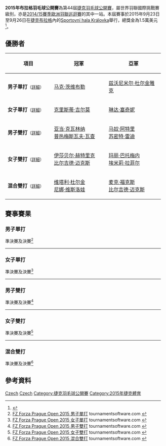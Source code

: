 {{noteTA|G1=Badminton}}
{{infobox badminton event
|name           = 2015年布拉格羽毛球公開賽
|image          = 
|size           = 
|caption        =
|dates          = 2015年9月23日－9月26日
|number_edition = 第44屆
|level          = 4A
|prize_money    = 1.5萬美元
|location       = {{CZE}}[[布拉格|布拉格]]
|venue          = Sportovní hala Královka
|previous       = 2014年捷克羽毛球國際賽 
|next           = 2016年布拉格羽毛球公開賽
}}
'''2015年布拉格羽毛球公開賽'''為第44屆[[捷克羽毛球公開賽|捷克羽毛球公開賽]]，屬世界羽聯國際挑戰賽級別，亦是[[2014/15賽季歐洲羽聯巡迴賽|2014/15賽季歐洲羽聯巡迴賽]]的其中一站。本屆賽事於2015年9月23日至9月26日在[[捷克|捷克]][[布拉格|布拉格]]內的[[Sportovní_hala_Královka|Sportovní hala Královka]]舉行，總獎金為1.5萬美元<ref>{{cite web|title=Tournament Prospectus - FZ Forza Prague Badminton Open 2015|url=http://www.bwfbadminton.org/file.aspx?id=638173&dl=1|accessdate=2015-10-08|archive-date=2016-09-17|archive-url=https://web.archive.org/web/20160917224905/http://www.bwfbadminton.org/file.aspx?id=638173&dl=1|dead-url=no}}{{en}}</ref>。

== 優勝者 ==
{| class=wikitable style="font-size:small"
!width="200"|項目
!width="250"|冠軍
!width="250"|亞軍
|-
|'''男子單打'''<small>（[[#男子單打|詳細]]）</small>
|{{flagicon|GER}} [[马克·茨维布勒|马克·茨维布勒]]
|{{flagicon|CRO}} [[兹沃尼米尔·杜尔金雅克|兹沃尼米尔·杜尔金雅克]]
|-
|'''女子單打'''<small>（[[#女子單打|詳細]]）</small>
|{{flagicon|SCO}} [[克里斯蒂·吉尔莫|克里斯蒂·吉尔莫]]
|{{flagicon|BUL}} [[琳达·塞奇妮|琳达·塞奇妮]]
|-
|'''男子雙打'''<small>（[[#男子雙打|詳細]]）</small>
|{{flagicon|POL}} [[亚当·克瓦林纳|亚当·克瓦林纳]]<br/>{{flagicon|POL}} [[普热梅斯瓦夫·瓦查|普热梅斯瓦夫·瓦查]]
|{{flagicon|IND}} [[马奴·阿特里|马奴·阿特里]]<br/>{{flagicon|IND}} [[苏密特·雷迪|苏密特·雷迪]]
|-
|'''女子雙打'''<small>（[[#女子雙打|詳細]]）</small>
|{{flagicon|GER}} [[伊莎贝尔·赫特里克|伊莎贝尔·赫特里克]]<br/>{{flagicon|GER}} [[比尔吉德·迈克斯|比尔吉德·迈克斯]]
|{{flagicon|FRA}} [[玛丽·巴托梅内|玛丽·巴托梅内]]<br/>{{flagicon|FRA}} [[埃米莉·拉菲尔|埃米莉·拉菲尔]]
|-
|'''混合雙打'''<small>（[[#混合雙打|詳細]]）</small>
|{{flagicon|RUS}} [[维塔利·杜尔金|维塔利·杜尔金]]<br/>{{flagicon|RUS}} [[尼娜·维斯洛娃|尼娜·维斯洛娃]]
|{{flagicon|GER}} [[麦克·福克斯|麦克·福克斯]]<br/>{{flagicon|GER}} [[比尔吉德·迈克斯|比尔吉德·迈克斯]]
|}

== 賽事賽果 ==
=== 男子單打 ===
;準決賽及決賽<ref name="MS">[https://bwf.tournamentsoftware.com/sport/draw.aspx?id=4E2EB606-95C8-4086-8091-17ED6D5225A4&draw=2 FZ Forza Prague Open 2015 男子單打] tournamentsoftware.com {{en}}</ref>
{{4TeamBracket-Tennis3-v2
| team-width=200
| RD1-seed1=1
| RD1-team1='''{{flagicon|GER}} [[马克·茨维布勒|马克·茨维布勒]]
| RD1-score1-1='''21
| RD1-score1-2='''21
| RD1-score1-3=
| RD1-seed2=5
| RD1-team2={{flagicon|EST}} [[劳尔·穆斯特|劳尔·穆斯特]]
| RD1-score2-1=16
| RD1-score2-2=16
| RD1-score2-3=

| RD1-seed3=Q
| RD1-team3='''{{flagicon|CRO}} [[兹沃尼米尔·杜尔金雅克|兹沃尼米尔·杜尔金雅克]]
| RD1-score3-1='''21
| RD1-score3-2='''21
| RD1-score3-3=
| RD1-seed4=8
| RD1-team4={{flagicon|POL}} [[阿德里安·齐奥尔科|阿德里安·齐奥尔科]]
| RD1-score4-1=15
| RD1-score4-2=11
| RD1-score4-3=

| RD2-seed1=1
| RD2-team1='''{{flagicon|GER}} [[马克·茨维布勒|马克·茨维布勒]]
| RD2-score1-1='''26
| RD2-score1-2='''21
| RD2-score1-3=
| RD2-seed2=Q
| RD2-team2={{flagicon|CRO}} [[兹沃尼米尔·杜尔金雅克|兹沃尼米尔·杜尔金雅克]]
| RD2-score2-1=24
| RD2-score2-2=11
| RD2-score2-3=
}}
----

=== 女子單打 ===
;準決賽及決賽<ref name="WS">[https://bwf.tournamentsoftware.com/sport/draw.aspx?id=4E2EB606-95C8-4086-8091-17ED6D5225A4&draw=4 FZ Forza Prague Open 2015 女子單打] tournamentsoftware.com {{en}}</ref>
{{4TeamBracket-Tennis3-v2
| team-width=200
| RD1-seed1=
| RD1-team1={{flagicon|NED}} [[苏拉娅·德维什·艾贝尔根|苏拉娅·德维什·艾贝尔根]]
| RD1-score1-1=16
| RD1-score1-2='''21
| RD1-score1-3=19
| RD1-seed2=4
| RD1-team2='''{{flagicon|BUL}} [[琳达·塞奇妮|琳达·塞奇妮]]
| RD1-score2-1='''21
| RD1-score2-2=19
| RD1-score2-3='''21

| RD1-seed3=3
| RD1-team3='''{{flagicon|SCO}} [[克里斯蒂·吉尔莫|克里斯蒂·吉尔莫]]
| RD1-score3-1='''21
| RD1-score3-2='''22
| RD1-score3-3=
| RD1-seed4=5
| RD1-team4={{flagicon|DEN}} [[萊恩·杰克斯菲德|萊恩·杰克斯菲德]]
| RD1-score4-1=12
| RD1-score4-2=20
| RD1-score4-3=

| RD2-seed1=4
| RD2-team1={{flagicon|BUL}} [[琳达·塞奇妮|琳达·塞奇妮]]
| RD2-score1-1=16
| RD2-score1-2=14
| RD2-score1-3=
| RD2-seed2=3
| RD2-team2='''{{flagicon|SCO}} [[克里斯蒂·吉尔莫|克里斯蒂·吉尔莫]]
| RD2-score2-1='''21
| RD2-score2-2='''21
| RD2-score2-3=
}}
----

=== 男子雙打 ===
;準決賽及決賽<ref name="MD">[https://bwf.tournamentsoftware.com/sport/draw.aspx?id=4E2EB606-95C8-4086-8091-17ED6D5225A4&draw=6 FZ Forza Prague Open 2015 男子雙打] tournamentsoftware.com {{en}}</ref>
{{4TeamBracket-Tennis3-v2
| team-width=200
| RD1-seed1=1
| RD1-team1='''{{flagicon|IND}} [[马奴·阿特里|马奴·阿特里]]<br/> {{flagicon|IND}} [[苏密特·雷迪|苏密特·雷迪]]
| RD1-score1-1='''21
| RD1-score1-2='''21
| RD1-score1-3=
| RD1-seed2=
| RD1-team2={{flagicon|POL}} [[米洛什·博哈特|米洛什·博哈特]]<br/> {{flagicon|POL}} [[卢卡斯·莫伦|卢卡斯·莫伦]]
| RD1-score2-1=16
| RD1-score2-2=18
| RD1-score2-3=

| RD1-seed3=4
| RD1-team3={{flagicon|FRA}} [[巴蒂斯特·卡雷姆|巴蒂斯特·卡雷姆]]<br/> {{flagicon|FRA}} [[罗南·拉巴尔|罗南·拉巴尔]]
| RD1-score3-1=14
| RD1-score3-2='''21
| RD1-score3-3=9
| RD1-seed4=2
| RD1-team4='''{{flagicon|POL}} [[亚当·克瓦林纳|亚当·克瓦林纳]]<br/> {{flagicon|POL}} [[普热梅斯瓦夫·瓦查|普热梅斯瓦夫·瓦查]]
| RD1-score4-1='''21
| RD1-score4-2=16
| RD1-score4-3='''21

| RD2-seed1=1
| RD2-team1={{flagicon|IND}} [[马奴·阿特里|马奴·阿特里]]<br/> {{flagicon|IND}} [[苏密特·雷迪|苏密特·雷迪]]
| RD2-score1-1='''21
| RD2-score1-2=20
| RD2-score1-3=14
| RD2-seed2=2
| RD2-team2='''{{flagicon|POL}} [[亚当·克瓦林纳|亚当·克瓦林纳]]<br/> {{flagicon|POL}} [[普热梅斯瓦夫·瓦查|普热梅斯瓦夫·瓦查]]
| RD2-score2-1=19
| RD2-score2-2='''22
| RD2-score2-3='''21
}}
----

=== 女子雙打 ===
;準決賽及決賽<ref name="WD">[https://bwf.tournamentsoftware.com/sport/draw.aspx?id=4E2EB606-95C8-4086-8091-17ED6D5225A4&draw=7 FZ Forza Prague Open 2015 女子雙打] tournamentsoftware.com {{en}}</ref>
{{4TeamBracket-Tennis3-v2
| team-width=200
| RD1-seed1=
| RD1-team1={{flagicon|FRA}} [[奥德丽·方丹|奥德丽·方丹]]<br/> {{flagicon|FRA}} [[安妮·特兰|安妮·特兰]]
| RD1-score1-1=15
| RD1-score1-2=9
| RD1-score1-3=
| RD1-seed2=4
| RD1-team2='''{{flagicon|GER}} [[伊莎贝尔·赫特里克|伊莎贝尔·赫特里克]]<br/> {{flagicon|GER}} [[比尔吉德·迈克斯|比尔吉德·迈克斯]]
| RD1-score2-1='''21
| RD1-score2-2='''21
| RD1-score2-3=

| RD1-seed3=3
| RD1-team3={{flagicon|ENG}} [[希瑟·奥利弗|希瑟·奥利弗]]<br/> {{flagicon|ENG}} [[劳伦·史密斯|劳伦·史密斯]]
| RD1-score3-1='''21
| RD1-score3-2=11
| RD1-score3-3=16
| RD1-seed4=
| RD1-team4='''{{flagicon|FRA}} [[玛丽·巴托梅内|玛丽·巴托梅内]]<br/> {{flagicon|FRA}} [[埃米莉·拉菲尔|埃米莉·拉菲尔]]
| RD1-score4-1=15
| RD1-score4-2='''21
| RD1-score4-3='''21

| RD2-seed1=4
| RD2-team1='''{{flagicon|GER}} [[伊莎贝尔·赫特里克|伊莎贝尔·赫特里克]]<br/> {{flagicon|GER}} [[比尔吉德·迈克斯|比尔吉德·迈克斯]]
| RD2-score1-1='''21
| RD2-score1-2='''21
| RD2-score1-3=
| RD2-seed2=
| RD2-team2={{flagicon|FRA}} [[玛丽·巴托梅内|玛丽·巴托梅内]]<br/> {{flagicon|FRA}} [[埃米莉·拉菲尔|埃米莉·拉菲尔]]
| RD2-score2-1=13
| RD2-score2-2=9
| RD2-score2-3=
}}
----

=== 混合雙打 ===
;準決賽及決賽<ref name="XD">[https://bwf.tournamentsoftware.com/sport/draw.aspx?id=4E2EB606-95C8-4086-8091-17ED6D5225A4&draw=9 FZ Forza Prague Open 2015 混合雙打] tournamentsoftware.com {{en}}</ref>
{{4TeamBracket-Tennis3-v2
| team-width=200
| RD1-seed1=1
| RD1-team1='''{{flagicon|GER}} [[麦克·福克斯|麦克·福克斯]]<br/> {{flagicon|GER}} [[比尔吉德·迈克斯|比尔吉德·迈克斯]]
| RD1-score1-1=19
| RD1-score1-2='''21
| RD1-score1-3='''21
| RD1-seed2=
| RD1-team2={{flagicon|GER}} [[马克·拉姆斯富斯|马克·拉姆斯富斯]]<br/> {{flagicon|GER}} [[伊莎贝尔·赫特里克|伊莎贝尔·赫特里克]]
| RD1-score2-1='''21
| RD1-score2-2=12
| RD1-score2-3=14

| RD1-seed3=4
| RD1-team3='''{{flagicon|RUS}} [[维塔利·杜尔金|维塔利·杜尔金]]<br/> {{flagicon|RUS}} [[尼娜·维斯洛娃|尼娜·维斯洛娃]]
| RD1-score3-1=10
| RD1-score3-2='''21
| RD1-score3-3='''21
| RD1-seed4=
| RD1-team4={{flagicon|DEN}} [[尼克拉斯·诺尔|尼克拉斯·诺尔]]<br/> {{flagicon|DEN}} [[萨拉·蒂格森|萨拉·蒂格森]]
| RD1-score4-1='''21
| RD1-score4-2=15
| RD1-score4-3=16

| RD2-seed1=1
| RD2-team1={{flagicon|GER}} [[麦克·福克斯|麦克·福克斯]]<br/> {{flagicon|GER}} [[比尔吉德·迈克斯|比尔吉德·迈克斯]]
| RD2-score1-1=18
| RD2-score1-2=19
| RD2-score1-3=
| RD2-seed2=4
| RD2-team2='''{{flagicon|RUS}} [[维塔利·杜尔金|维塔利·杜尔金]]<br/> {{flagicon|RUS}} [[尼娜·维斯洛娃|尼娜·维斯洛娃]]
| RD2-score2-1='''21
| RD2-score2-2='''21
| RD2-score2-3=
}}

== 參考資料 ==
{{Reflist}}

[[Category:2015年世界羽聯國際挑戰賽|Czech]]
[[Category:2014/15賽季歐洲羽聯巡迴賽|Czech]]
[[Category:捷克羽毛球公開賽|Category:捷克羽毛球公開賽]]
[[Category:2015年捷克體育|Category:2015年捷克體育]]